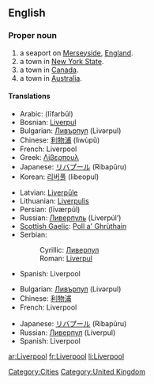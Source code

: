 ==English==
{{wikipedia}}

===Proper noun===
{{en-proper noun}}

# a seaport on [[Merseyside]], [[England]].
# a town in [[New York State]].
# a town in [[Canada]].
# a town in [[Australia]].

====Translations====
{{trans-top|Liverpool, England}}
*Arabic: {{ARchar|[[ليفربول]]}} (līfarbūl)
*Bosnian: [[Liverpul]] {{m}}
*Bulgarian: [[Ливърпул]] (Livərpul) {{m}}
*Chinese: [[利物浦]] (lìwùpŭ)
*French: Liverpool
*Greek: [[Λίβερπουλ]]
*Japanese: [[リバプール]] (Ribapūru)
*Korean: [[리버풀]] (libeopul)
{{trans-mid}}
*Latvian: [[Liverpūle]]
*Lithuanian: [[Liverpulis]]
*Persian: {{FAchar|[[لیورپول]]}} (līværpūl)
*Russian: [[Ливерпуль]] (Liverpúl’) {{m}}
*[[Scottish Gaelic]]: [[Poll a' Ghrùthain]] {{m}}
*Serbian:
*:Cyrillic: [[Ливерпул]] {{m}}
*:Roman: [[Liverpul]] {{m}}
*Spanish: Liverpool {{m}}
{{trans-bottom}}

{{trans-top|NY, Canada or Australia}}
*Bulgarian: [[Ливърпул]] (Livərpul) {{m}}
*Chinese: [[利物浦]]
*French: Liverpool
{{trans-mid}}
*Japanese: [[リバプール]] (Ribapūru)
*Russian: [[Ливерпул]] (Líverpul) {{m}}
*Spanish: Liverpool {{m}}
{{trans-bottom}}

[[Category:Cities]]
[[Category:United Kingdom]]

[[ar:Liverpool]]
[[fr:Liverpool]]
[[li:Liverpool]]